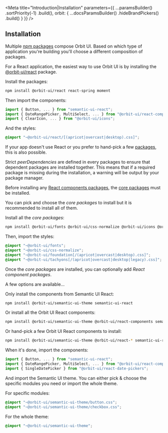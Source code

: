 
<Meta
    title="Introduction|Installation"
    parameters={{
        ...paramsBuilder()
            .sortPriority(-1)
            .build(),
        orbit: {
            ...docsParamsBuilder()
                .hideBrandPickers()
                .build()
        }
    }}
/>

<GithubLink filePath="/" />

## Installation

Multiple [npm packages](https://www.npmjs.com/settings/orbit-ui/packages) compose Orbit UI. Based on which type of application you're building you'll choose a different composition of packages.

For a React application, the easiest way to use Orbit UI is by installing the [@orbit-ui/react](https://www.npmjs.com/package/@orbit-ui/react) package.

Install the packages:

```bash
npm install @orbit-ui/react react-spring moment
```

Then import the components:

```javascript
import { Button, ... } from "semantic-ui-react";
import { DateRangePicker, MultiSelect, ... } from "@orbit-ui/react-components";
import { ClearIcon, ... } from "@orbit-ui/icons";
```

And the styles:

```css
@import "~@orbit-ui/react/[(apricot|overcast|desktop).css]";
```

If your app doesn't use React or you prefer to hand-pick a few [packages](https://www.npmjs.com/settings/orbit-ui/packages), this is also possible.

Strict *peerDependencies* are defined in every packages to ensure that dependent packages are installed together. This means that if a required package is missing during the installation, a warning will be output by your package manager.

Before installing any [React components packages](https://github.com/gsoft-inc/sg-orbit#react-components), the [core packages](https://github.com/gsoft-inc/sg-orbit#core) must be installed.

You can pick and choose the *core packages* to install but it is recommended to install all of them.

Install all the *core packages*:

```bash
npm install @orbit-ui/fonts @orbit-ui/css-normalize @orbit-ui/icons @orbit-ui/foundation @orbit-ui/tachyons
```

Then, import the styles:

```css
@import "~@orbit-ui/fonts";
@import "~@orbit-ui/css-normalize";
@import "~@orbit-ui/foundation[/(apricot|overcast|desktop).css]";
@import "~@orbit-ui/tachyons[/(apricot|overcast|desktop|legacy).css]";
```

Once the *core packages* are installed, you can optionally add *React component packages*.

A few options are available...

Only install the components from Semantic UI React:

```bash
npm install @orbit-ui/semantic-ui-theme semantic-ui-react
```

Or install all the Orbit UI React components:

```bash
npm install @orbit-ui/semantic-ui-theme @orbit-ui/react-components semantic-ui-react react-spring styled-jsx moment lodash
```

Or hand-pick a few Orbit UI React components to install:

```bash
npm install @orbit-ui/semantic-ui-theme @orbit-ui/react-* semantic-ui-react styled-jsx
```

When it's done, import the components:

```javascript
import { Button, ... } from "semantic-ui-react";
import { DateRangePicker, MultiSelect, ... } from "@orbit-ui/react-components";
import { SingleDatePicker } from "@orbit-ui/react-date-pickers";
```

And import the Semantic UI theme. You can either pick & choose the specific modules you need or import the whole theme.

For specific modules:

```css
@import "~@orbit-ui/semantic-ui-theme/button.css";
@import "~@orbit-ui/semantic-ui-theme/checkbox.css";
```

For the whole theme:

```css
@import "~@orbit-ui/semantic-ui-theme";
```
